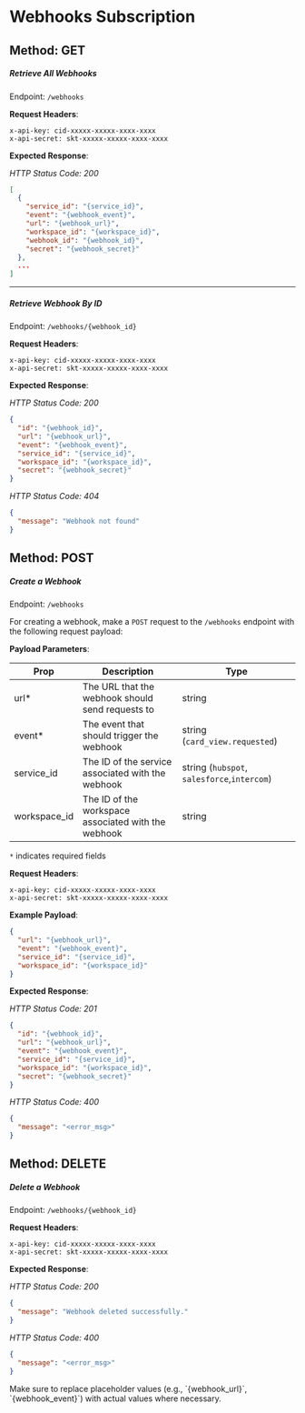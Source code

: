 
# Webhooks Subscription

## Method: GET 

##### **Retrieve All Webhooks**

Endpoint: `/webhooks`

**Request Headers**:
```
x-api-key: cid-xxxxx-xxxxx-xxxx-xxxx
x-api-secret: skt-xxxxx-xxxxx-xxxx-xxxx
```

**Expected Response**:

*HTTP Status Code: 200*

```json
[
  {
    "service_id": "{service_id}",
    "event": "{webhook_event}",
    "url": "{webhook_url}",
    "workspace_id": "{workspace_id}",
    "webhook_id": "{webhook_id}",
    "secret": "{webhook_secret}"
  },
  ...
]
```

------

##### **Retrieve Webhook By ID**

Endpoint: `/webhooks/{webhook_id}`

**Request Headers**:
```
x-api-key: cid-xxxxx-xxxxx-xxxx-xxxx
x-api-secret: skt-xxxxx-xxxxx-xxxx-xxxx
```

**Expected Response**:

*HTTP Status Code: 200*

```json
{
  "id": "{webhook_id}",
  "url": "{webhook_url}",
  "event": "{webhook_event}",
  "service_id": "{service_id}",
  "workspace_id": "{workspace_id}",
  "secret": "{webhook_secret}"
}
```

*HTTP Status Code: 404*
```json
{
  "message": "Webhook not found"
}
```


## Method: POST 

##### **Create a Webhook**

Endpoint: `/webhooks`

For creating a webhook, make a `POST` request to the `/webhooks` endpoint with the following request payload:

**Payload Parameters**:

Prop  |   Description   |  Type  
----- | --------------- | ------ 
url*  | The URL that the webhook should send requests to |   string 
event* | The event that should trigger the webhook |   string (`card_view.requested`)
service_id | The ID of the service associated with the webhook |   string (`hubspot`, `salesforce`,`intercom`)
workspace_id | The ID of the workspace associated with the webhook | string 

`*` indicates required fields

**Request Headers**:
```
x-api-key: cid-xxxxx-xxxxx-xxxx-xxxx
x-api-secret: skt-xxxxx-xxxxx-xxxx-xxxx
```

**Example Payload**:
```json
{
  "url": "{webhook_url}",
  "event": "{webhook_event}",
  "service_id": "{service_id}",
  "workspace_id": "{workspace_id}"
}
```

**Expected Response**:

*HTTP Status Code: 201* 

```json
{
  "id": "{webhook_id}",
  "url": "{webhook_url}",
  "event": "{webhook_event}",
  "service_id": "{service_id}",
  "workspace_id": "{workspace_id}",
  "secret": "{webhook_secret}"
}
```

*HTTP Status Code: 400* 
```json
{
  "message": "<error_msg>"
}
```

## Method: DELETE

##### **Delete a Webhook**

Endpoint: `/webhooks/{webhook_id}`

**Request Headers**:
```
x-api-key: cid-xxxxx-xxxxx-xxxx-xxxx
x-api-secret: skt-xxxxx-xxxxx-xxxx-xxxx
```

**Expected Response**:

*HTTP Status Code: 200*

```json
{
  "message": "Webhook deleted successfully."
}
```

*HTTP Status Code: 400*
```json
{
  "message": "<error_msg>"
}
```

<Callout type='info'>
Make sure to replace placeholder values (e.g., `{webhook_url}`, `{webhook_event}`) with actual values where necessary.
</Callout>